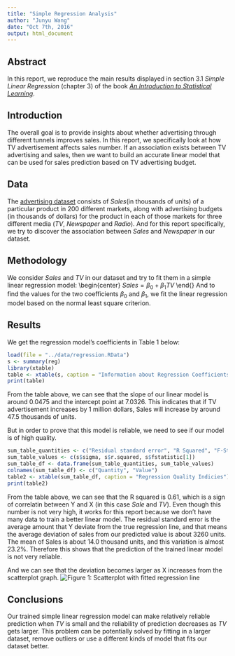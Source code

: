 ```yaml
---
title: "Simple Regression Analysis"
author: "Junyu Wang"
date: "Oct 7th, 2016"
output: html_document
---
```


## Abstract
In this report, we reproduce the main results displayed in section 3.1 _Simple Linear Regression_ (chapter 3) of the book *[An Introduction to Statistical Learning](http://www-bcf.usc.edu/~gareth/ISL/)*.

## Introduction
The overall goal is to provide insights about whether advertising through different tunnels improves sales. In this report, we specifically look at how TV advertisement affects sales number. If an association exists between TV advertising and sales, then we want to build an accurate linear model that can be used for sales prediction based on TV advertising budget.

## Data
The [advertising dataset](http://www-bcf.usc.edu/~gareth/ISL/Advertising.csv) consists of _Sales_(in thousands of units) of a particular product in 200 different markets, along with advertising budgets (in thousands of dollars) for the product in each of those markets for three different media (_TV_, _Newspaper_ and _Radio_). And for this report specifically, we try to discover the association between _Sales_ and _Newspaper_ in our dataset.

## Methodology
We consider _Sales_ and _TV_ in our dataset and try to fit them in a simple linear regression model:
\begin{center}
$Sales = \beta_0 + \beta_1TV$
\end{\center}
And to find the values for the two coefficients $\beta_0$ and $\beta_1$, we fit the linear regression model based on the normal least square criterion.

## Results
We get the regression model's coefficients in Table 1 below:
```r
load(file = "../data/regression.RData")
s <- summary(reg)
library(xtable)
table <- xtable(s, caption = "Information about Regression Coefficients")
print(table)
```
From the table above, we can see that the slope of our linear model is around 0.0475 and the intercept point at 7.0326. This indicates that if TV advertisement increases by 1 million dollars, Sales will increase by around 47.5 thousands of units.

But in order to prove that this model is reliable, we need to see if our model is of high quality.
```r
sum_table_quantities <- c("Residual standard error", "R Squared", "F-Statistics")
sum_table_values <- c(s$sigma, s$r.squared, s$fstatistic[1])
sum_table_df <- data.frame(sum_table_quantities, sum_table_values)
colnames(sum_table_df) <- c("Quantity", "Value")
table2 <- xtable(sum_table_df, caption = "Regression Quality Indicies")
print(table2)
```
From the table above, we can see that the R squared is 0.61, which is a sign of correlatin between Y and X (in this case _Sale_ and _TV_). Even though this number is not very high, it works for this report because we don't have many data to train a better linear model. The residual standard error is the average amount that Y deviate from the true regression line, and that means the average deviation of sales from our predicted value is about 3260 units. The mean of Sales is about 14.0 thousand units, and this variation is almost 23.2%. Therefore this shows that the prediction of the trained linear model is not very reliable.

And we can see that the deviation becomes larger as X increases from the scatterplot graph.
![Figure 1: Scatterplot with fitted regression line](../images/scatterplot-tv-sales.png)


## Conclusions
Our trained simple linear regression model can make relatively reliable prediction when _TV_ is small and the reliability of prediction decreases as _TV_ gets larger. This problem can be potentially solved by fitting in a larger dataset, remove outliers or use a different kinds of model that fits our dataset better. 
